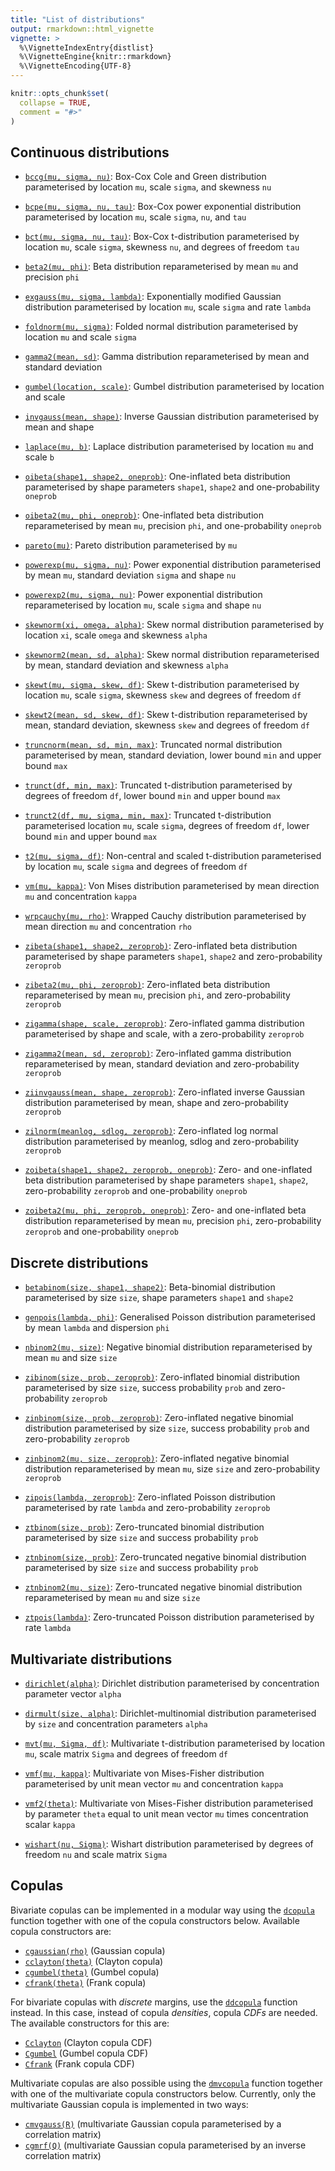 ```yaml
---
title: "List of distributions"
output: rmarkdown::html_vignette
vignette: >
  %\VignetteIndexEntry{distlist}
  %\VignetteEngine{knitr::rmarkdown}
  %\VignetteEncoding{UTF-8}
---
```


```r
knitr::opts_chunk$set(
  collapse = TRUE,
  comment = "#>"
)
```

## Continuous distributions

* [`bccg(mu, sigma, nu)`](../reference/bccg.html): Box-Cox Cole and Green distribution parameterised by location `mu`, scale `sigma`, and skewness `nu`

* [`bcpe(mu, sigma, nu, tau)`](../reference/bcpe.html): Box-Cox power exponential distribution parameterised by location `mu`, scale `sigma`, `nu`, and `tau`

* [`bct(mu, sigma, nu, tau)`](../reference/bct.html): Box-Cox t-distribution parameterised by location `mu`, scale `sigma`, skewness `nu`, and degrees of freedom `tau`

* [`beta2(mu, phi)`](../reference/beta2.html): Beta distribution reparameterised by mean `mu` and precision `phi`

* [`exgauss(mu, sigma, lambda)`](../reference/exgauss.html): Exponentially modified Gaussian distribution parameterised by location `mu`, scale `sigma` and rate `lambda`

* [`foldnorm(mu, sigma)`](../reference/foldnorm.html): Folded normal distribution parameterised by location `mu` and scale `sigma`

* [`gamma2(mean, sd)`](../reference/gamma2.html): Gamma distribution reparameterised by mean and standard deviation

* [`gumbel(location, scale)`](../reference/gumbel.html): Gumbel distribution parameterised by location and scale

* [`invgauss(mean, shape)`](../reference/invgauss.html): Inverse Gaussian distribution parameterised by mean and shape

* [`laplace(mu, b)`](../reference/laplace.html): Laplace distribution parameterised by location `mu` and scale `b`

* [`oibeta(shape1, shape2, oneprob)`](../reference/oibeta.html): One-inflated beta distribution parameterised by shape parameters `shape1`, `shape2` and one-probability `oneprob`

* [`oibeta2(mu, phi, oneprob)`](../reference/oibeta2.html): One-inflated beta distribution reparameterised by mean `mu`, precision `phi`, and one-probability `oneprob`

* [`pareto(mu)`](../reference/pareto.html): Pareto distribution parameterised by `mu`

* [`powerexp(mu, sigma, nu)`](../reference/pe.html): Power exponential distribution parameterised by mean `mu`, standard deviation `sigma` and shape `nu`

* [`powerexp2(mu, sigma, nu)`](../reference/pe2.html): Power exponential distribution reparameterised by location `mu`, scale `sigma` and shape `nu`

* [`skewnorm(xi, omega, alpha)`](../reference/skewnorm.html): Skew normal distribution parameterised by location `xi`, scale `omega` and skewness `alpha`

* [`skewnorm2(mean, sd, alpha)`](../reference/skewnorm2.html): Skew normal distribution reparameterised by mean, standard deviation and skewness `alpha`

* [`skewt(mu, sigma, skew, df)`](../reference/skewt.html): Skew t-distribution parameterised by location `mu`, scale `sigma`, skewness `skew` and degrees of freedom `df`

* [`skewt2(mean, sd, skew, df)`](../reference/skewt2.html): Skew t-distribution reparameterised by mean, standard deviation, skewness `skew` and degrees of freedom `df`

* [`truncnorm(mean, sd, min, max)`](../reference/truncnorm.html): Truncated normal distribution parameterised by mean, standard deviation, lower bound `min` and upper bound `max`

* [`trunct(df, min, max)`](../reference/trunct.html): Truncated t-distribution parameterised by degrees of freedom `df`, lower bound `min` and upper bound `max`

* [`trunct2(df, mu, sigma, min, max)`](../reference/trunct.html): Truncated t-distribution parameterised location `mu`, scale `sigma`, degrees of freedom `df`, lower bound `min` and upper bound `max`

* [`t2(mu, sigma, df)`](../reference/t2.html): Non-central and scaled t-distribution parameterised by location `mu`, scale `sigma` and degrees of freedom `df`

* [`vm(mu, kappa)`](../reference/vm.html): Von Mises distribution parameterised by mean direction `mu` and concentration `kappa`

* [`wrpcauchy(mu, rho)`](../reference/wrpcauchy.html): Wrapped Cauchy distribution parameterised by mean direction `mu` and concentration `rho`

* [`zibeta(shape1, shape2, zeroprob)`](../reference/zibeta.html): Zero-inflated beta distribution parameterised by shape parameters `shape1`, `shape2` and zero-probability `zeroprob`

* [`zibeta2(mu, phi, zeroprob)`](../reference/zibeta2.html): Zero-inflated beta distribution reparameterised by mean `mu`, precision `phi`, and zero-probability `zeroprob`

* [`zigamma(shape, scale, zeroprob)`](../reference/zigamma.html): Zero-inflated gamma distribution parameterised by shape and scale, with a zero-probability `zeroprob`

* [`zigamma2(mean, sd, zeroprob)`](../reference/zigamma2.html): Zero-inflated gamma distribution reparameterised by mean, standard deviation and zero-probability `zeroprob`

* [`ziinvgauss(mean, shape, zeroprob)`](../reference/ziinvgauss.html): Zero-inflated inverse Gaussian distribution parameterised by mean, shape and zero-probability `zeroprob`

* [`zilnorm(meanlog, sdlog, zeroprob)`](../reference/zilnorm.html): Zero-inflated log normal distribution parameterised by meanlog, sdlog and zero-probability `zeroprob`

* [`zoibeta(shape1, shape2, zeroprob, oneprob)`](../reference/zoibeta.html): Zero- and one-inflated beta distribution parameterised by shape parameters `shape1`, `shape2`, zero-probability `zeroprob` and one-probability `oneprob`

* [`zoibeta2(mu, phi, zeroprob, oneprob)`](../reference/zoibeta2.html): Zero- and one-inflated beta distribution reparameterised by mean `mu`, precision `phi`, zero-probability `zeroprob` and one-probability `oneprob`


## Discrete distributions

* [`betabinom(size, shape1, shape2)`](../reference/betabinom.html): Beta-binomial distribution parameterised by size `size`, shape parameters `shape1` and `shape2`

* [`genpois(lambda, phi)`](../reference/genpois.html): Generalised Poisson distribution parameterised by mean `lambda` and dispersion `phi`

* [`nbinom2(mu, size)`](../reference/nbinom2.html): Negative binomial distribution reparameterised by mean `mu` and size `size`

* [`zibinom(size, prob, zeroprob)`](../reference/zibinom.html): Zero-inflated binomial distribution parameterised by size `size`, success probability `prob` and zero-probability `zeroprob`

* [`zinbinom(size, prob, zeroprob)`](../reference/zinbinom.html): Zero-inflated negative binomial distribution parameterised by size `size`, success probability `prob` and zero-probability `zeroprob`

* [`zinbinom2(mu, size, zeroprob)`](../reference/zinbinom2.html): Zero-inflated negative binomial distribution reparameterised by mean `mu`, size `size` and zero-probability `zeroprob`

* [`zipois(lambda, zeroprob)`](../reference/zipois.html): Zero-inflated Poisson distribution parameterised by rate `lambda` and zero-probability `zeroprob`

* [`ztbinom(size, prob)`](../reference/ztbinom.html): Zero-truncated binomial distribution parameterised by size `size` and success probability `prob`

* [`ztnbinom(size, prob)`](../reference/ztnbinom.html): Zero-truncated negative binomial distribution parameterised by size `size` and success probability `prob`

* [`ztnbinom2(mu, size)`](../reference/ztnbinom2.html): Zero-truncated negative binomial distribution reparameterised by mean `mu` and size `size`

* [`ztpois(lambda)`](../reference/ztpois.html): Zero-truncated Poisson distribution parameterised by rate `lambda`


## Multivariate distributions

* [`dirichlet(alpha)`](../reference/dirichlet.html): Dirichlet distribution parameterised by concentration parameter vector `alpha`

* [`dirmult(size, alpha)`](../reference/dirmult.html): Dirichlet-multinomial distribution parameterised by `size` and concentration parameters `alpha`

* [`mvt(mu, Sigma, df)`](../reference/mvt.html): Multivariate t-distribution parameterised by location `mu`, scale matrix `Sigma` and degrees of freedom `df`

* [`vmf(mu, kappa)`](../reference/vmf.html): Multivariate von Mises-Fisher distribution parameterised by unit mean vector `mu` and concentration `kappa`

* [`vmf2(theta)`](../reference/vmf2.html): Multivariate von Mises-Fisher distribution parameterised by parameter `theta` equal to unit mean vector `mu` times concentration scalar `kappa`

* [`wishart(nu, Sigma)`](../reference/wishart.html): Wishart distribution parameterised by degrees of freedom `nu` and scale matrix `Sigma`


## Copulas

Bivariate copulas can be implemented in a modular way using the [`dcopula`](../reference/dcopula.html) function together with one of the copula constructors below. Available copula constructors are:

* [`cgaussian(rho)`](../reference/cgaussian.html) (Gaussian copula)
* [`cclayton(theta)`](../reference/cclayton.html) (Clayton copula)
* [`cgumbel(theta)`](../reference/cgumbel.html) (Gumbel copula)
* [`cfrank(theta)`](../reference/cfrank.html) (Frank copula)

For bivariate copulas with *discrete* margins, use the [`ddcopula`](../reference/ddcopula.html) function instead. In this case, instead of copula *densities*, copula *CDFs* are needed. The available constructors for this are:

* [`Cclayton`](../reference/Cclayton.html) (Clayton copula CDF)
* [`Cgumbel`](../reference/Cgumbel.html) (Gumbel copula CDF)
* [`Cfrank`](../reference/Cfrank.html) (Frank copula CDF)

Multivariate copulas are also possible using the [`dmvcopula`](../reference/dmvcopula.html) function together with one of the multivariate copula constructors below. Currently, only the multivariate Gaussian copula is implemented in two ways:

* [`cmvgauss(R)`](../reference/cmvgauss.html) (multivariate Gaussian copula parameterised by a correlation matrix)
* [`cgmrf(Q)`](../reference/cgmrf.html) (multivariate Gaussian copula parameterised by an inverse correlation matrix)




